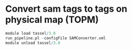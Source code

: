 # Convert sam tags to tags on physical map (TOPM)

```r

module load tassel/3.0
run_pipeline.pl -configFile SAMConverter.xml
module unload tassel/3.0

```
